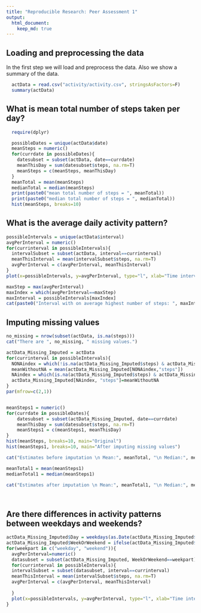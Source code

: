 ---
title: "Reproducible Research: Peer Assessment 1"
output: 
  html_document:
    keep_md: true
---


## Loading and preprocessing the data
In the first step we will load and preprocess the data.
Also we show a summary of the data.
```{r, echo=T}
  actData = read.csv("activity/activity.csv", stringsAsFactors=F)
  summary(actData)
```


## What is mean total number of steps taken per day?
```{r, echo=T, results="asis"}
  require(dplyr)

  possibleDates = unique(actData$date)
  meanSteps = numeric()
  for(currdate in possibleDates){
    datesubset = subset(actData, date==currdate)
    meanThisDay = sum(datesubset$steps, na.rm=T)
    meanSteps = c(meanSteps, meanThisDay)
  }
  meanTotal = mean(meanSteps)
  medianTotal = median(meanSteps)
  print(paste0("mean total number of steps = ", meanTotal))
  print(paste0("median total number of steps = ", medianTotal))
  hist(meanSteps, breaks=10)
```



## What is the average daily activity pattern?
```{r, echo=T, results="asis"}
possibleIntervals = unique(actData$interval)
avgPerInterval = numeric()
for(currinterval in possibleIntervals){
  intervalSubset = subset(actData, interval==currinterval)
  meanThisInterval = mean(intervalSubset$steps, na.rm=T)
  avgPerInterval = c(avgPerInterval, meanThisInterval)
}
plot(x=possibleIntervals, y=avgPerInterval, type="l", xlab="Time interval (min.)", ylab="Avg. no. steps")

maxStep = max(avgPerInterval)
maxIndex = which(avgPerInterval==maxStep)
maxInterval = possibleIntervals[maxIndex]
cat(paste0("Interval with on average highest number of steps: ", maxInterval, ", with on average ", round(maxStep, 2), " steps"))
```



## Imputing missing values
```{r}
no_missing = nrow(subset(actData, is.na(steps)))
cat("There are ", no_missing, " missing values.")

actData_Missing_Imputed = actData
for(currinterval in possibleIntervals){
  NONAindex = which(!is.na(actData_Missing_Imputed$steps) & actData_Missing_Imputed$interval==currinterval)
  meanWithoutNA = mean(actData_Missing_Imputed[NONAindex,"steps"])
  NAindex = which(is.na(actData_Missing_Imputed$steps) & actData_Missing_Imputed$interval==currinterval)
  actData_Missing_Imputed[NAindex, "steps"]=meanWithoutNA
}
par(mfrow=c(2,1))


meanSteps1 = numeric()
for(currdate in possibleDates){
    datesubset = subset(actData_Missing_Imputed, date==currdate)
    meanThisDay = sum(datesubset$steps, na.rm=T)
    meanSteps1 = c(meanSteps1, meanThisDay)
}
hist(meanSteps, breaks=10, main="Original")
hist(meanSteps1, breaks=10, main="After imputing missing values")

cat("Estimates before imputation \n Mean:", meanTotal, "\n Median:", medianTotal, "\n")

meanTotal1 = mean(meanSteps1)
medianTotal1 = median(meanSteps1)

cat("Estimates after imputation \n Mean:", meanTotal1, "\n Median:", medianTotal1, "\n")




```



## Are there differences in activity patterns between weekdays and weekends?
```{r}
actData_Missing_Imputed$Day = weekdays(as.Date(actData_Missing_Imputed$date))
actData_Missing_Imputed$WeekOrWeekend = ifelse(actData_Missing_Imputed$Day %in% c("maandag", "dinsdag", "woensdag", "donderdag", "vrijdag"), yes="weekday", no="weekend")
for(weekpart in c("weekday", "weekend")){
  avgPerInterval=numeric()
  datasubset = subset(actData_Missing_Imputed, WeekOrWeekend==weekpart)
  for(currinterval in possibleIntervals){
  intervalSubset = subset(datasubset, interval==currinterval)
  meanThisInterval = mean(intervalSubset$steps, na.rm=T)
  avgPerInterval = c(avgPerInterval, meanThisInterval)
  
  }
  plot(x=possibleIntervals, y=avgPerInterval, type="l", xlab="Time interval (min.)", ylab="Avg. no. steps", main=weekpart)
}

```

